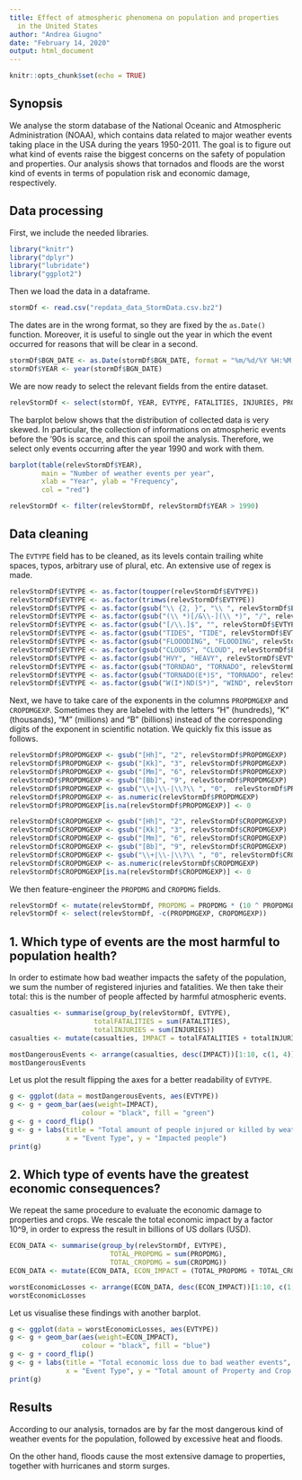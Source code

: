 ```yaml
---
title: Effect of atmospheric phenomena on population and properties
  in the United States
author: "Andrea Giugno"
date: "February 14, 2020"
output: html_document
---
```


```r
knitr::opts_chunk$set(echo = TRUE)
```

## Synopsis

We analyse the storm database of the National Oceanic and Atmospheric Administration (NOAA), which contains data related to major weather events taking place in the USA during the years 1950-2011. The goal is to figure out what kind of events raise the biggest concerns on the safety of population and properties.
Our analysis shows that tornados and floods are the worst kind of events in terms of population risk and economic damage, respectively. 

## Data processing
First, we include the needed libraries.
```r
library("knitr")
library("dplyr")
library("lubridate")
library("ggplot2")
```

Then we load the data in a dataframe.
```r
stormDf <- read.csv("repdata_data_StormData.csv.bz2")
```

The dates are in the wrong format, so they are fixed by the ```as.Date()``` function. Moreover, it is useful to single out the year in which the event occurred for reasons that will be clear in a second.
```r
stormDf$BGN_DATE <- as.Date(stormDf$BGN_DATE, format = "%m/%d/%Y %H:%M:%S")
stormDf$YEAR <- year(stormDf$BGN_DATE)
```

We are now ready to select the relevant fields from the entire dataset.
```r
relevStormDf <- select(stormDf, YEAR, EVTYPE, FATALITIES, INJURIES, PROPDMG, PROPDMGEXP, CROPDMG, CROPDMGEXP)
```

The barplot below shows that the distribution of collected data is very skewed. In particular, the collection of informations on atmospheric events before the '90s is scarce, and this can spoil the analysis. Therefore, we select only events occurring after the year 1990 and work with them.
```r
barplot(table(relevStormDf$YEAR), 
        main = "Number of weather events per year", 
        xlab = "Year", ylab = "Frequency", 
        col = "red")

relevStormDf <- filter(relevStormDf, relevStormDf$YEAR > 1990)
```

## Data cleaning
The ```EVTYPE``` field has to be cleaned, as its levels contain trailing white spaces, typos, arbitrary use of plural, etc. An extensive use of regex is made.
```r
relevStormDf$EVTYPE <- as.factor(toupper(relevStormDf$EVTYPE))
relevStormDf$EVTYPE <- as.factor(trimws(relevStormDf$EVTYPE))
relevStormDf$EVTYPE <- as.factor(gsub("\\ {2, }", "\\ ", relevStormDf$EVTYPE))
relevStormDf$EVTYPE <- as.factor(gsub("(\\ *)[/&\\-](\\ *)", "/", relevStormDf$EVTYPE))
relevStormDf$EVTYPE <- as.factor(gsub("[/\\.]$", "", relevStormDf$EVTYPE))
relevStormDf$EVTYPE <- as.factor(gsub("TIDES", "TIDE", relevStormDf$EVTYPE))
relevStormDf$EVTYPE <- as.factor(gsub("FLOOODING", "FLOODING", relevStormDf$EVTYPE))
relevStormDf$EVTYPE <- as.factor(gsub("CLOUDS", "CLOUD", relevStormDf$EVTYPE))
relevStormDf$EVTYPE <- as.factor(gsub("HVY", "HEAVY", relevStormDf$EVTYPE))
relevStormDf$EVTYPE <- as.factor(gsub("TORNDAO", "TORNADO", relevStormDf$EVTYPE))
relevStormDf$EVTYPE <- as.factor(gsub("TORNADO(E*)S", "TORNADO", relevStormDf$EVTYPE))
relevStormDf$EVTYPE <- as.factor(gsub("W(I*)ND(S*)", "WIND", relevStormDf$EVTYPE))
```

Next, we have to take care of the exponents in the columns ```PROPDMGEXP``` and ```CROPDMGEXP```. Sometimes they are labeled with the letters "H" (hundreds), "K" (thousands), "M" (millions) and "B" (billions) instead of the corresponding digits of the exponent in scientific notation. We quickly fix this issue as follows.
```r
relevStormDf$PROPDMGEXP <- gsub("[Hh]", "2", relevStormDf$PROPDMGEXP)
relevStormDf$PROPDMGEXP <- gsub("[Kk]", "3", relevStormDf$PROPDMGEXP)
relevStormDf$PROPDMGEXP <- gsub("[Mm]", "6", relevStormDf$PROPDMGEXP)
relevStormDf$PROPDMGEXP <- gsub("[Bb]", "9", relevStormDf$PROPDMGEXP)
relevStormDf$PROPDMGEXP <- gsub("\\+|\\-|\\?\\ ", "0",  relevStormDf$PROPDMGEXP)
relevStormDf$PROPDMGEXP <- as.numeric(relevStormDf$PROPDMGEXP)
relevStormDf$PROPDMGEXP[is.na(relevStormDf$PROPDMGEXP)] <- 0

relevStormDf$CROPDMGEXP <- gsub("[Hh]", "2", relevStormDf$CROPDMGEXP)
relevStormDf$CROPDMGEXP <- gsub("[Kk]", "3", relevStormDf$CROPDMGEXP)
relevStormDf$CROPDMGEXP <- gsub("[Mm]", "6", relevStormDf$CROPDMGEXP)
relevStormDf$CROPDMGEXP <- gsub("[Bb]", "9", relevStormDf$CROPDMGEXP)
relevStormDf$CROPDMGEXP <- gsub("\\+|\\-|\\?\\ ", "0", relevStormDf$CROPDMGEXP)
relevStormDf$CROPDMGEXP <- as.numeric(relevStormDf$CROPDMGEXP)
relevStormDf$CROPDMGEXP[is.na(relevStormDf$CROPDMGEXP)] <- 0
```

We then feature-engineer the ```PROPDMG``` and ```CROPDMG``` fields.
```r
relevStormDf <- mutate(relevStormDf, PROPDMG = PROPDMG * (10 ^ PROPDMGEXP), CROPDMG = CROPDMG * (10 ^ CROPDMGEXP)) 
relevStormDf <- select(relevStormDf, -c(PROPDMGEXP, CROPDMGEXP))
```

## 1. Which type of events are the most harmful to population health?
In order to estimate how bad weather impacts the safety of the population, we sum the number of registered injuries and fatalities. We then take their total: this is the number of people affected by harmful atmospheric events. 
```r
casualties <- summarise(group_by(relevStormDf, EVTYPE), 
                     totalFATALITIES = sum(FATALITIES), 
                     totalINJURIES = sum(INJURIES))
casualties <- mutate(casualties, IMPACT = totalFATALITIES + totalINJURIES)

mostDangerousEvents <- arrange(casualties, desc(IMPACT))[1:10, c(1, 4)]
mostDangerousEvents
```

Let us plot the result flipping the axes for a better readability of ```EVTYPE```.
```r
g <- ggplot(data = mostDangerousEvents, aes(EVTYPE))
g <- g + geom_bar(aes(weight=IMPACT),
                  colour = "black", fill = "green")
g <- g + coord_flip()
g <- g + labs(title = "Total amount of people injured or killed by weather events",
              x = "Event Type", y = "Impacted people")
print(g)
```

## 2. Which type of events have the greatest economic consequences?
We repeat the same procedure to evaluate the economic damage to properties and crops. We rescale the total economic impact by a factor 10^9, in order to express the result in billions of US dollars (USD).
```r
ECON_DATA <- summarise(group_by(relevStormDf, EVTYPE), 
                         TOTAL_PROPDMG = sum(PROPDMG), 
                         TOTAL_CROPDMG = sum(CROPDMG))
ECON_DATA <- mutate(ECON_DATA, ECON_IMPACT = (TOTAL_PROPDMG + TOTAL_CROPDMG)/10e+9)

worstEconomicLosses <- arrange(ECON_DATA, desc(ECON_IMPACT))[1:10, c(1,4)]
worstEconomicLosses
```

Let us visualise these findings with another barplot.
```r
g <- ggplot(data = worstEconomicLosses, aes(EVTYPE))
g <- g + geom_bar(aes(weight=ECON_IMPACT),
                  colour = "black", fill = "blue")
g <- g + coord_flip()
g <- g + labs(title = "Total economic loss due to bad weather events",
              x = "Event Type", y = "Total amount of Property and Crop Damage in Billion USD")
print(g)
```

## Results

According to our analysis, tornados are by far the most dangerous kind of weather events for the population, followed by excessive heat and floods.

On the other hand, floods cause the most extensive damage to properties, together with hurricanes and storm surges.